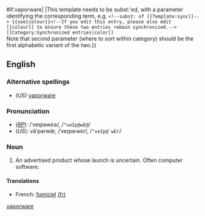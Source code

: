 {{{{{subst|}}}#if:vaporware|<!--subst: of [[Template:sync]]-->
{{see|vaporware}}|This template needs to be subst:'ed, with a parameter identifying the corresponding term, e.g. <tt><nowiki><!--subst: of [[Template:sync]]-->
{{see|colour}}<!--If you edit this entry, please also edit [[colour]] to ensure these two entries remain synchronized.-->[[Category:Synchronized entries|color]]</nowiki></tt><br>Note that second parameter (where to sort within category) should be the first alphabetic variant of the two.}}<!--If you edit this entry, please also edit [[vaporware]] to ensure these two entries remain synchronized.-->[[Category:Synchronized entries|vaporware]]

==English==

===Alternative spellings===
*''(US)'' [[vaporware]]

===Pronunciation===
*(''[[RP]]''): /ˈveɪpəwɛə/, /<tt>"veIp@wE@</tt>/
*(''US''): vāʹpərwâr, /ˈveɪpɚwɛr/, /<tt>"veIp@`wEr</tt>/

===Noun===
{{en-noun|-}}
# An advertised product whose launch is uncertain.  Often computer software.

====Translations====
{{top}}
*French: [[fumiciel]] {{m}} [[:fr:fumiciel|(fr)]]
{{mid}}
{{bottom}}